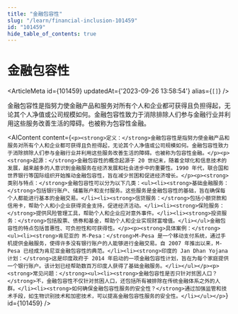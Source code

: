 ```yaml
---
title: "金融包容性"
slug: "/learn/financial-inclusion-101459"
id: "101459"
hide_table_of_contents: true
---
```



# 金融包容性

<ArticleMeta id={101459} updatedAt={'2023-09-26 13:58:54'} alias={`[]`} />
<div className='border-solid border-b border-t-0 my-4 border-[var(--ifm-color-gray-300)]' />

金融包容性是指努力使金融产品和服务对所有个人和企业都可获得且负担得起，无论其个人净值或公司规模如何。金融包容性致力于消除排除人们参与金融行业并利用这些服务改善生活的障碍。也被称为包容性金融。

<AIContent content={`<p><strong>定义：</strong>金融包容性是指努力使金融产品和服务对所有个人和企业都可获得且负担得起，无论其个人净值或公司规模如何。金融包容性致力于消除排除人们参与金融行业并利用这些服务改善生活的障碍。也被称为包容性金融。</p><p><strong>起源：</strong>金融包容性的概念起源于 20 世纪末，随着全球化和信息技术的发展，越来越多的人意识到金融服务在经济发展和社会进步中的重要性。1990 年代，联合国和世界银行等国际组织开始推动金融包容性，旨在减少贫困和促进经济增长。</p><p><strong>类别与特点：</strong>金融包容性可以分为以下几类：<ul><li><strong>基础金融服务：</strong>包括银行账户、储蓄账户和支付服务。这些服务是金融包容性的基础，旨在确保每个人都能进行基本的金融交易。</li><li><strong>信贷服务：</strong>包括小额贷款和信用卡，帮助个人和小企业获得资金支持，促进经济活动。</li><li><strong>保险服务：</strong>提供风险管理工具，帮助个人和企业应对意外事件。</li><li><strong>投资服务：</strong>包括股票、债券和基金，帮助个人和企业实现财富增值。</li></ul>金融包容性的特点包括普惠性、可负担性和可获得性。</p><p><strong>具体案例：</strong><ul><li><strong>肯尼亚的 M-Pesa：</strong>M-Pesa 是一个移动支付系统，通过手机提供金融服务，使得许多没有银行账户的人能够进行金融交易。自 2007 年推出以来，M-Pesa 已经成为肯尼亚金融包容性的典范。</li><li><strong>印度的 Jan Dhan Yojana 计划：</strong>这是印度政府于 2014 年启动的一项金融包容性计划，旨在为每个家庭提供一个银行账户。该计划已经帮助数百万印度人获得了基础金融服务。</li></ul></p><p><strong>常见问题：</strong><ul><li><strong>金融包容性是否只针对贫困人口？</strong>不，金融包容性不仅针对贫困人口，还包括所有被排除在传统金融体系之外的人群。</li><li><strong>如何确保金融包容性服务的安全性？</strong>通过加强监管和技术手段，如生物识别技术和加密技术，可以提高金融包容性服务的安全性。</li></ul></p>`} id={101459} />
